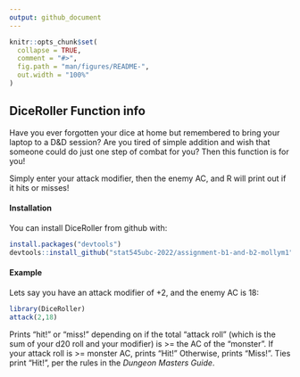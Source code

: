 ```yaml
---
output: github_document
---
```


<!-- README.md is generated from README.Rmd. Please edit that file -->

```r
knitr::opts_chunk$set(
  collapse = TRUE,
  comment = "#>",
  fig.path = "man/figures/README-",
  out.width = "100%"
)
```

## DiceRoller Function info 

<!-- badges: start -->
<!-- badges: end -->

Have you ever forgotten your dice at home but remembered to bring your laptop to a D&D session? Are you tired of simple addition and wish that someone could do just one step of combat for you? Then this function is for you! 

Simply enter your attack modifier, then the enemy AC, and R will print out if it hits or misses! 

#### Installation

You can install DiceRoller from github with:

``` r
install.packages("devtools")
devtools::install_github("stat545ubc-2022/assignment-b1-and-b2-mollym1")
```

#### Example

Lets say you have an attack modifier of +2, and the enemy AC is 18:

```r
library(DiceRoller)
attack(2,18)
```

Prints "hit!" or "miss!" depending on if the total "attack roll" (which is the sum of your d20 roll and your modifier) is >= the AC of the "monster". If your attack roll is >= monster AC, prints "Hit!" Otherwise, prints "Miss!". Ties print "Hit!", per the rules in the *Dungeon Masters Guide*. 
